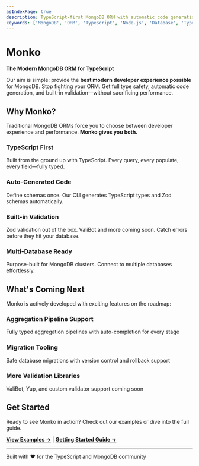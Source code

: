 ```yaml
---
asIndexPage: true
description: TypeScript-first MongoDB ORM with automatic code generation, Zod validation, and built for multi-database clusters
keywords: ['MongoDB', 'ORM', 'TypeScript', 'Node.js', 'Database', 'Type Safety', 'Performance', 'Code Generation', 'Zod', 'Validation']
---
```


# Monko

**The Modern MongoDB ORM for TypeScript**

Our aim is simple: provide the **best modern developer experience possible** for MongoDB. Stop fighting your ORM. Get full type safety, automatic code generation, and built-in validation—without sacrificing performance.

## Why Monko?

Traditional MongoDB ORMs force you to choose between developer experience and performance. **Monko gives you both.**

### TypeScript First

Built from the ground up with TypeScript. Every query, every populate, every field—fully typed.

### Auto-Generated Code

Define schemas once. Our CLI generates TypeScript types and Zod schemas automatically.

### Built-in Validation

Zod validation out of the box. ValiBot and more coming soon. Catch errors before they hit your database.

### Multi-Database Ready

Purpose-built for MongoDB clusters. Connect to multiple databases effortlessly.

## What's Coming Next

Monko is actively developed with exciting features on the roadmap:

### Aggregation Pipeline Support

Fully typed aggregation pipelines with auto-completion for every stage

### Migration Tooling

Safe database migrations with version control and rollback support

### More Validation Libraries

ValiBot, Yup, and custom validator support coming soon

## Get Started

Ready to see Monko in action? Check out our examples or dive into the full guide.

[**View Examples →**](/examples) | [**Getting Started Guide →**](/getting-started)

---

Built with ❤️ for the TypeScript and MongoDB community
